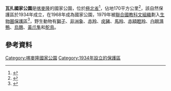 {{Infobox Protected area
| name = 瓦扎國家公園
| iucn_category = II
| photo = Elephants around tree in Waza, Cameroon.jpg
| photo_caption = 
| location = {{flag|Cameroon}}[[極北省|極北省]]
| nearest_city =
| lat_d = 11
| lat_m = 20
| lat_s =
| lat_NS = N
| long_d = 14
| long_m = 44
| long_s =
| long_EW = E
| area = 1,700平方公里
| established = 1934
| visitation_num =
| visitation_year =
| governing_body =
}}

'''瓦扎國家公園'''是[[喀麥隆|喀麥隆]]的國家公園，位於[[極北省|極北省]]<ref name="fte">{{cite web|url= http://www.fieldtripearth.org/article.xml?id=1189|title= June 2005 Waza Anti-Poaching Report|accessdate= 2007-01-28|last= MacAllister|first= Mark|work= Field Trip Earth|publisher= North Carolina Zoological Society|deadurl= yes|archiveurl= https://web.archive.org/web/20060927212755/http://www.fieldtripearth.org/article.xml?id=1189|archivedate= 2006-09-27}}</ref>，佔地170平方公里<ref name="biologie">{{cite web|url= http://www.biologie.uni-hamburg.de/b-online/afrika/wcmc/waza.htm|title= World Conservation Monitoring Centre|accessdate= 2007-01-28|date= 1983|work= |archive-date= 2007-02-07|archive-url= https://web.archive.org/web/20070207115413/http://www.biologie.uni-hamburg.de/b-online/afrika/wcmc/waza.htm|dead-url= no}}</ref>，該自然保護區於1934年成立，在1968年成為國家公園，1979年被[[聯合國教科文組織|聯合國教科文組織]]劃入[[生物圈保護區|生物圈保護區]]<ref name="birdlife">{{cite web|url= http://www.birdlife.org/datazone/sites/index.html?action=SitHTMDetails.asp&sid=6106&m=0|title= Waza National Park (Important Birds Areas of Cameroon)|accessdate= 2007-01-28|date= 2005|work= World Bird Database|publisher= BirdLife International|archive-date= 2009-01-03|archive-url= https://web.archive.org/web/20090103000354/http://www.birdlife.org/datazone/sites/index.html?action=SitHTMDetails.asp&sid=6106&m=0|dead-url= no}}</ref>，野生動物有[[獅子|獅子]]、[[非洲象|非洲象]]、[[赤羚|赤羚]]、[[疣豬|疣豬]]、[[馬羚|馬羚]]、[[赤額瞪羚|赤額瞪羚]]、[[白眼潛鴨|白眼潛鴨]]、[[烏鵰|烏鵰]]、[[黃爪隼|黃爪隼]]和[[鴕鳥|鴕鳥]]。

==參考資料==
{{Reflist}}

{{Cameroon-stub}}

[[Category:喀麥隆國家公園|Category:喀麥隆國家公園]]
[[Category:1934年設立的保護區|Category:1934年設立的保護區]]